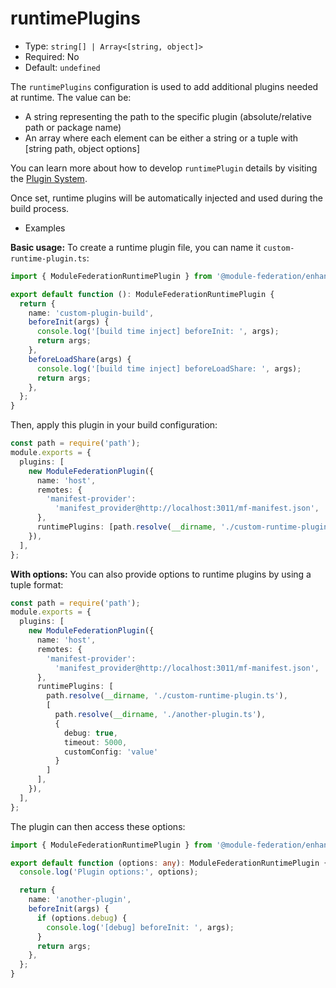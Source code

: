 # runtimePlugins

- Type: `string[] | Array<[string, object]>`
- Required: No
- Default: `undefined`

The `runtimePlugins` configuration is used to add additional plugins needed at runtime. The value can be:
- A string representing the path to the specific plugin (absolute/relative path or package name)
- An array where each element can be either a string or a tuple with [string path, object options]

You can learn more about how to develop `runtimePlugin` details by visiting the [Plugin System](../plugin/dev/index).

Once set, runtime plugins will be automatically injected and used during the build process.

- Examples

**Basic usage:**
To create a runtime plugin file, you can name it `custom-runtime-plugin.ts`:

```ts title="custom-runtime-plugin.ts"
import { ModuleFederationRuntimePlugin } from '@module-federation/enhanced/runtime';

export default function (): ModuleFederationRuntimePlugin {
  return {
    name: 'custom-plugin-build',
    beforeInit(args) {
      console.log('[build time inject] beforeInit: ', args);
      return args;
    },
    beforeLoadShare(args) {
      console.log('[build time inject] beforeLoadShare: ', args);
      return args;
    },
  };
}
```

Then, apply this plugin in your build configuration:

```ts title="rspack.config.ts"
const path = require('path');
module.exports = {
  plugins: [
    new ModuleFederationPlugin({
      name: 'host',
      remotes: {
        'manifest-provider':
          'manifest_provider@http://localhost:3011/mf-manifest.json',
      },
      runtimePlugins: [path.resolve(__dirname, './custom-runtime-plugin.ts')],
    }),
  ],
};
```

**With options:**
You can also provide options to runtime plugins by using a tuple format:

```ts title="rspack.config.ts"
const path = require('path');
module.exports = {
  plugins: [
    new ModuleFederationPlugin({
      name: 'host',
      remotes: {
        'manifest-provider':
          'manifest_provider@http://localhost:3011/mf-manifest.json',
      },
      runtimePlugins: [
        path.resolve(__dirname, './custom-runtime-plugin.ts'),
        [
          path.resolve(__dirname, './another-plugin.ts'),
          {
            debug: true,
            timeout: 5000,
            customConfig: 'value'
          }
        ]
      ],
    }),
  ],
};
```

The plugin can then access these options:

```ts title="another-plugin.ts"
import { ModuleFederationRuntimePlugin } from '@module-federation/enhanced/runtime';

export default function (options: any): ModuleFederationRuntimePlugin {
  console.log('Plugin options:', options);

  return {
    name: 'another-plugin',
    beforeInit(args) {
      if (options.debug) {
        console.log('[debug] beforeInit: ', args);
      }
      return args;
    },
  };
}
```
